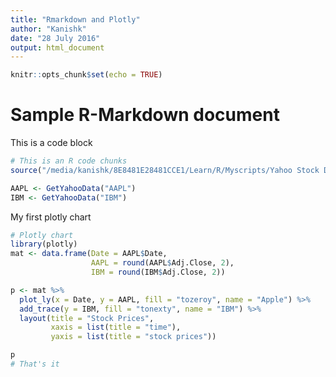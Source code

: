 ```yaml
---
title: "Rmarkdown and Plotly"
author: "Kanishk"
date: "28 July 2016"
output: html_document
---
```


```r
knitr::opts_chunk$set(echo = TRUE)
```
# Sample R-Markdown document
This is a code block
```R
# This is an R code chunks
source("/media/kanishk/8E8481E28481CCE1/Learn/R/Myscripts/Yahoo Stock Data Pull.R")

AAPL <- GetYahooData("AAPL")
IBM <- GetYahooData("IBM")
```
My first plotly chart
```r
# Plotly chart
library(plotly)
mat <- data.frame(Date = AAPL$Date,
                  AAPL = round(AAPL$Adj.Close, 2),
                  IBM = round(IBM$Adj.Close, 2))

p <- mat %>% 
  plot_ly(x = Date, y = AAPL, fill = "tozeroy", name = "Apple") %>%
  add_trace(y = IBM, fill = "tonexty", name = "IBM") %>%
  layout(title = "Stock Prices",
         xaxis = list(title = "time"),
         yaxis = list(title = "stock prices"))

p 
# That's it
```
